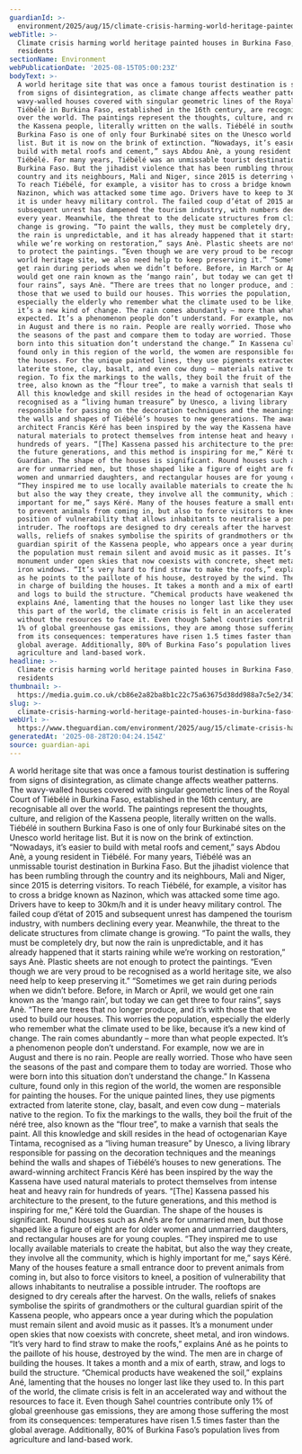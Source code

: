 ```yaml
---
guardianId: >-
  environment/2025/aug/15/climate-crisis-harming-world-heritage-painted-houses-tiebele-in-burkina-faso-say-residents
webTitle: >-
  Climate crisis harming world heritage painted houses in Burkina Faso, say
  residents
sectionName: Environment
webPublicationDate: '2025-08-15T05:00:23Z'
bodyText: >-
  A world heritage site that was once a famous tourist destination is suffering
  from signs of disintegration, as climate change affects weather patterns. The
  wavy-walled houses covered with singular geometric lines of the Royal Court of
  Tiébélé in Burkina Faso, established in the 16th century, are recognisable all
  over the world. The paintings represent the thoughts, culture, and religion of
  the Kassena people, literally written on the walls. Tiébélé in southern
  Burkina Faso is one of only four Burkinabé sites on the Unesco world heritage
  list. But it is now on the brink of extinction. “Nowadays, it’s easier to
  build with metal roofs and cement,” says Abdou Anè, a young resident in
  Tiébélé. For many years, Tiébélé was an unmissable tourist destination in
  Burkina Faso. But the jihadist violence that has been rumbling through the
  country and its neighbours, Mali and Niger, since 2015 is deterring visitors.
  To reach Tiébélé, for example, a visitor has to cross a bridge known as
  Nazinon, which was attacked some time ago. Drivers have to keep to 30km/h and
  it is under heavy military control. The failed coup d’état of 2015 and
  subsequent unrest has dampened the tourism industry, with numbers declining
  every year. Meanwhile, the threat to the delicate structures from climate
  change is growing. “To paint the walls, they must be completely dry, but now
  the rain is unpredictable, and it has already happened that it starts raining
  while we’re working on restoration,” says Anè. Plastic sheets are not enough
  to protect the paintings. “Even though we are very proud to be recognised as a
  world heritage site, we also need help to keep preserving it.” “Sometimes we
  get rain during periods when we didn’t before. Before, in March or April, we
  would get one rain known as the ‘mango rain’, but today we can get three to
  four rains”, says Anè. “There are trees that no longer produce, and it’s with
  those that we used to build our houses. This worries the population,
  especially the elderly who remember what the climate used to be like, because
  it’s a new kind of change. The rain comes abundantly – more than what people
  expected. It’s a phenomenon people don’t understand. For example, now we are
  in August and there is no rain. People are really worried. Those who have seen
  the seasons of the past and compare them to today are worried. Those who were
  born into this situation don’t understand the change.” In Kassena culture,
  found only in this region of the world, the women are responsible for painting
  the houses. For the unique painted lines, they use pigments extracted from
  laterite stone, clay, basalt, and even cow dung – materials native to the
  region. To fix the markings to the walls, they boil the fruit of the néré
  tree, also known as the “flour tree”, to make a varnish that seals the paint.
  All this knowledge and skill resides in the head of octogenarian Kaye Tintama,
  recognised as a “living human treasure” by Unesco, a living library
  responsible for passing on the decoration techniques and the meanings behind
  the walls and shapes of Tiébélé’s houses to new generations. The award-winning
  architect Francis Kéré has been inspired by the way the Kassena have used
  natural materials to protect themselves from intense heat and heavy rain for
  hundreds of years. “[The] Kassena passed his architecture to the present, to
  the future generations, and this method is inspiring for me,” Kéré told the
  Guardian. The shape of the houses is significant. Round houses such as Ané’s
  are for unmarried men, but those shaped like a figure of eight are for older
  women and unmarried daughters, and rectangular houses are for young couples.
  “They inspired me to use locally available materials to create the habitat,
  but also the way they create, they involve all the community, which is highly
  important for me,” says Kéré. Many of the houses feature a small entrance door
  to prevent animals from coming in, but also to force visitors to kneel, a
  position of vulnerability that allows inhabitants to neutralise a possible
  intruder. The rooftops are designed to dry cereals after the harvest. On the
  walls, reliefs of snakes symbolise the spirits of grandmothers or the cultural
  guardian spirit of the Kassena people, who appears once a year during which
  the population must remain silent and avoid music as it passes. It’s a
  monument under open skies that now coexists with concrete, sheet metal, and
  iron windows. “It’s very hard to find straw to make the roofs,” explains Ané
  as he points to the paillote of his house, destroyed by the wind. The men are
  in charge of building the houses. It takes a month and a mix of earth, straw,
  and logs to build the structure. “Chemical products have weakened the soil,”
  explains Ané, lamenting that the houses no longer last like they used to. In
  this part of the world, the climate crisis is felt in an accelerated way and
  without the resources to face it. Even though Sahel countries contribute only
  1% of global greenhouse gas emissions, they are among those suffering the most
  from its consequences: temperatures have risen 1.5 times faster than the
  global average. Additionally, 80% of Burkina Faso’s population lives from
  agriculture and land-based work.
headline: >-
  Climate crisis harming world heritage painted houses in Burkina Faso, say
  residents
thumbnail: >-
  https://media.guim.co.uk/cb86e2a82ba8b1c22c75a63675d38dd988a7c5e2/341_0_3680_2944/500.jpg
slug: >-
  climate-crisis-harming-world-heritage-painted-houses-in-burkina-faso-say-residents
webUrl: >-
  https://www.theguardian.com/environment/2025/aug/15/climate-crisis-harming-world-heritage-painted-houses-tiebele-in-burkina-faso-say-residents
generatedAt: '2025-08-28T20:04:24.154Z'
source: guardian-api
---
```

A world heritage site that was once a famous tourist destination is suffering from signs of disintegration, as climate change affects weather patterns. The wavy-walled houses covered with singular geometric lines of the Royal Court of Tiébélé in Burkina Faso, established in the 16th century, are recognisable all over the world. The paintings represent the thoughts, culture, and religion of the Kassena people, literally written on the walls. Tiébélé in southern Burkina Faso is one of only four Burkinabé sites on the Unesco world heritage list. But it is now on the brink of extinction. “Nowadays, it’s easier to build with metal roofs and cement,” says Abdou Anè, a young resident in Tiébélé. For many years, Tiébélé was an unmissable tourist destination in Burkina Faso. But the jihadist violence that has been rumbling through the country and its neighbours, Mali and Niger, since 2015 is deterring visitors. To reach Tiébélé, for example, a visitor has to cross a bridge known as Nazinon, which was attacked some time ago. Drivers have to keep to 30km/h and it is under heavy military control. The failed coup d’état of 2015 and subsequent unrest has dampened the tourism industry, with numbers declining every year. Meanwhile, the threat to the delicate structures from climate change is growing. “To paint the walls, they must be completely dry, but now the rain is unpredictable, and it has already happened that it starts raining while we’re working on restoration,” says Anè. Plastic sheets are not enough to protect the paintings. “Even though we are very proud to be recognised as a world heritage site, we also need help to keep preserving it.” “Sometimes we get rain during periods when we didn’t before. Before, in March or April, we would get one rain known as the ‘mango rain’, but today we can get three to four rains”, says Anè. “There are trees that no longer produce, and it’s with those that we used to build our houses. This worries the population, especially the elderly who remember what the climate used to be like, because it’s a new kind of change. The rain comes abundantly – more than what people expected. It’s a phenomenon people don’t understand. For example, now we are in August and there is no rain. People are really worried. Those who have seen the seasons of the past and compare them to today are worried. Those who were born into this situation don’t understand the change.” In Kassena culture, found only in this region of the world, the women are responsible for painting the houses. For the unique painted lines, they use pigments extracted from laterite stone, clay, basalt, and even cow dung – materials native to the region. To fix the markings to the walls, they boil the fruit of the néré tree, also known as the “flour tree”, to make a varnish that seals the paint. All this knowledge and skill resides in the head of octogenarian Kaye Tintama, recognised as a “living human treasure” by Unesco, a living library responsible for passing on the decoration techniques and the meanings behind the walls and shapes of Tiébélé’s houses to new generations. The award-winning architect Francis Kéré has been inspired by the way the Kassena have used natural materials to protect themselves from intense heat and heavy rain for hundreds of years. “[The] Kassena passed his architecture to the present, to the future generations, and this method is inspiring for me,” Kéré told the Guardian. The shape of the houses is significant. Round houses such as Ané’s are for unmarried men, but those shaped like a figure of eight are for older women and unmarried daughters, and rectangular houses are for young couples. “They inspired me to use locally available materials to create the habitat, but also the way they create, they involve all the community, which is highly important for me,” says Kéré. Many of the houses feature a small entrance door to prevent animals from coming in, but also to force visitors to kneel, a position of vulnerability that allows inhabitants to neutralise a possible intruder. The rooftops are designed to dry cereals after the harvest. On the walls, reliefs of snakes symbolise the spirits of grandmothers or the cultural guardian spirit of the Kassena people, who appears once a year during which the population must remain silent and avoid music as it passes. It’s a monument under open skies that now coexists with concrete, sheet metal, and iron windows. “It’s very hard to find straw to make the roofs,” explains Ané as he points to the paillote of his house, destroyed by the wind. The men are in charge of building the houses. It takes a month and a mix of earth, straw, and logs to build the structure. “Chemical products have weakened the soil,” explains Ané, lamenting that the houses no longer last like they used to. In this part of the world, the climate crisis is felt in an accelerated way and without the resources to face it. Even though Sahel countries contribute only 1% of global greenhouse gas emissions, they are among those suffering the most from its consequences: temperatures have risen 1.5 times faster than the global average. Additionally, 80% of Burkina Faso’s population lives from agriculture and land-based work.
